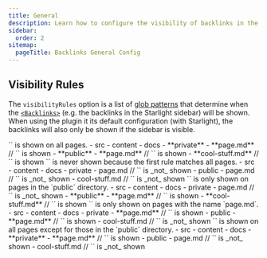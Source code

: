 ```yaml
---
title: General
description: Learn how to configure the visibility of backlinks in the Starlight sidebar.
sidebar:
  order: 2
sitemap:
  pageTitle: Backlinks General Config
---
```



## Visibility Rules

The `visibilityRules` option is a list of [glob patterns](/starlight-site-graph/concepts/globs) that determine when the [`<Backlinks>`](/starlight-site-graph/components/backlinks)
(e.g. the backlinks in the Starlight sidebar) will be shown.
When using the plugin it its default configuration (with Starlight), the backlinks will also only be shown if the sidebar is visible.

<Tabs>
	<TabItem label='["**/*"]'>
		`<PageBacklinks />` is shown on all pages.
		<FileTree>
			- src
				- content
					- docs
						- **private**
							- **page.md** // `<PageBacklinks>` is shown
						- **public**
							- **page.md** // `<PageBacklinks>` is shown
							- **cool-stuff.md** // `<PageBacklinks>` is shown
		</FileTree>
	</TabItem>
	<TabItem label='["!**/*", "**/*"]'>
		`<PageBacklinks />` is never shown because the first rule matches all pages.
		<FileTree>
			- src
				- content
					- docs
						- private
							- page.md // `<PageBacklinks>` is _not_ shown
						- public
							- page.md // `<PageBacklinks>` is _not_ shown
							- cool-stuff.md // `<PageBacklinks>` is _not_ shown
		</FileTree>
	</TabItem>
	<TabItem label='["**/public/*"]'>
		`<PageBacklinks />` is only shown on pages in the `public` directory.
		<FileTree>
			- src
				- content
					- docs
						- private
							- page.md // `<PageBacklinks>` is _not_ shown
						- **public**
							- **page.md** // `<PageBacklinks>` is shown
							- **cool-stuff.md** // `<PageBacklinks>` is shown
		</FileTree>
	</TabItem>
	<TabItem label='["**/page.md"]'>
		`<PageBacklinks />` is only shown on pages with the name `page.md`.
		<FileTree>
			- src
				- content
					- docs
						- private
							- **page.md** // `<PageBacklinks>` is shown
						- public
							- **page.md** // `<PageBacklinks>` is shown
							- cool-stuff.md // `<PageBacklinks>` is _not_ shown
		</FileTree>
	</TabItem>
	<TabItem label='["!**/public/**, "**/*"]'>
		`<PageBacklinks />` is shown on all pages except for those in the `public` directory.
		<FileTree>
			- src
				- content
					- docs
						- **private**
							- **page.md** // `<PageBacklinks>` is shown
						- public
							- page.md // `<PageBacklinks>` is _not_ shown
							- cool-stuff.md // `<PageBacklinks>` is _not_ shown
		</FileTree>
	</TabItem>
</Tabs>

